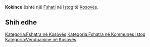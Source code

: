 {{Fshat në 
 | Emri                = Kokince
 | Emri (Rasa dhanore) = 
 | Figura              = 
 | Shteti              = Kosovës
 | Komuna              = Istog
 | Kodi postar         = 
 | Sipërfaqja          = 
 | Popullsia           = 0
 | Regj. i popullsisë  = 
 | Dend. e popullsisë  = 
 | Faqja zyrtare       = 
 <!--- Koordinatat ----> 
 | Gjerësia            = 42.39056
 | Gjatësia            = 21.57944
 | Lartësia            = 
}}
'''Kokince''' është një [[Fshati]] në [[ Istog ]] të [[ Kosovës ]].

<!-- == Gjeografia == -->
<!-- == Historia == -->
<!-- == Demografia == -->
== Shih edhe ==
{{Komuna Istog}}
{{Kosovo-Administrata-Cung}}

[[Kategoria:Fshatra në Kosovës]]
[[Kategoria:Fshatra në Kommunes Istog]]
[[Kategoria:Vendbanime në Kosovës]]